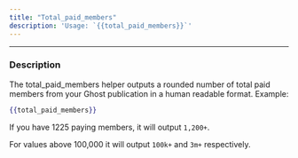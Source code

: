 ```yaml
---
title: "Total_paid_members"
description: 'Usage: `{{total_paid_members}}`'
---
```


***

### Description

The total\_paid\_members helper outputs a rounded number of total paid members from your Ghost publication in a human readable format. Example:

```handlebars
{{total_paid_members}}
```

If you have 1225 paying members, it will output `1,200+`.

For values above 100,000 it will output `100k+` and `3m+` respectively.
